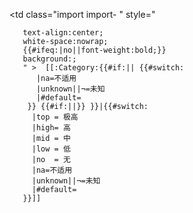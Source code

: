 <noinclude><table><tr></noinclude><!--

--><td class="import import-{{lc:{{{1|}}}}} {{{class|}}}" style="
    text-align:center;
    white-space:nowrap;
    {{#ifeq:{{{bold|}}}|no||font-weight:bold;}}
    background:{{importancecol| {{{1|}}} }};
    {{{style|}}}" {{{attr|}}}><!--

-->&nbsp;[[:Category:{{#if:{{{fullcategory|}}}|{{{fullcategory}}}|<!--

  -->{{#switch:{{lc:{{{1|¬}}}}}
       |na=不适用
       |unknown||¬=未知
       |#default={{lc:{{{1}}}}}
     }}{{{impn|重要度}}}<!--

  -->{{#if:{{{category|}}}|{{{category}}}|{{{article|条目}}}}}<!--

-->}}|{{#switch:{{lc:{{{1|¬}}}}}
      |top = 极高
      |high= 高
      |mid = 中
      |low = 低
      |no  = 无
      |na=不适用
      |unknown||¬=未知
      |#default={{ucfirst:{{lc:{{{1}}}}}}} 
    }}]]&nbsp;<!--

--></td><!--

--><noinclude></tr></table>
{{documentation}}
</noinclude>
